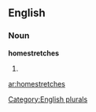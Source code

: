 ==English==

===Noun===
'''homestretches'''

# {{plural of|[[homestretch]]}}

[[Category:English plurals]]

[[ar:homestretches]]